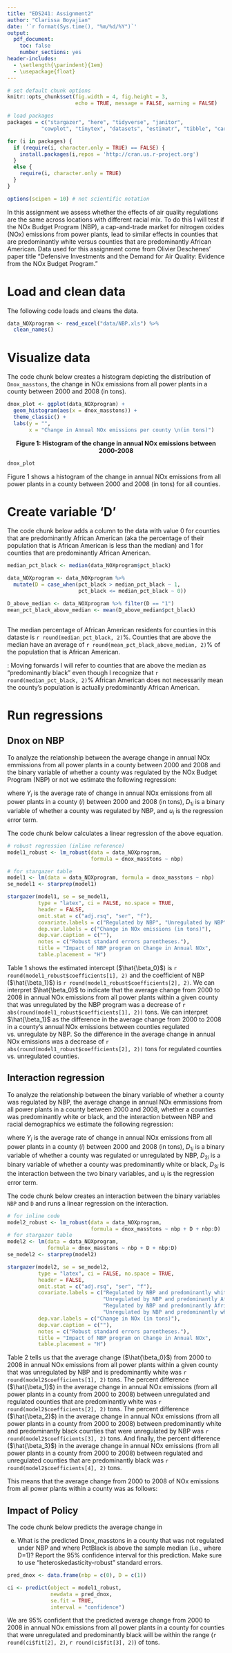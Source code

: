 ```yaml
---
title: "EDS241: Assignment2"
author: "Clarissa Boyajian"
date: '`r format(Sys.time(), "%m/%d/%Y")`'
output: 
  pdf_document:
    toc: false
    number_sections: yes
header-includes:
  - \setlength{\parindent}{1em}
  - \usepackage{float}
--- 
```

  
``` r
# set default chunk options
knitr::opts_chunk$set(fig.width = 4, fig.height = 3, 
                      echo = TRUE, message = FALSE, warning = FALSE)

# load packages
packages = c("stargazer", "here", "tidyverse", "janitor", 
           "cowplot", "tinytex", "datasets", "estimatr", "tibble", "car", "readxl")

for (i in packages) {
  if (require(i, character.only = TRUE) == FALSE) {
    install.packages(i,repos = 'http://cran.us.r-project.org')
  }
  else {
    require(i, character.only = TRUE)
  }
}

options(scipen = 10) # not scientific notation
```


\noindent In this assignment we assess whether the effects of air quality regulations are the same across locations with different racial mix. To do this I will test if the NOx Budget Program (NBP), a cap-and-trade market for nitrogen oxides (NOx) emissions from power plants, lead to similar effects in counties that are predominantly white versus counties that are predominantly African American. Data used for this assignment come from Olivier Deschenes' paper title "Defensive Investments and the Demand for Air Quality: Evidence from the NOx Budget Program."

# Load and clean data

\noindent The following code loads and cleans the data.

```r
data_NOXprogram <- read_excel("data/NBP.xls") %>% 
  clean_names()
```


# Visualize data

\noindent The code chunk below creates a histogram depicting the distribution of `Dnox_masstons`, the change in NOx emissions from all power plants in a county between 2000 and 2008 (in tons).

```r
dnox_plot <- ggplot(data_NOXprogram) +
  geom_histogram(aes(x = dnox_masstons)) +
  theme_classic() +
  labs(y = "",
       x = "Change in Annual NOx emissions per county \n(in tons)")
```

\newpage
<center>**Figure 1: Histogram of the change in annual NOx emissions between 2000-2008**</center>
```r
dnox_plot
```

\noindent \textbf{a.} Figure 1 shows a histogram of the change in annual NOx emissions from all power plants in a county between 2000 and 2008 (in tons) for all counties.


# Create variable 'D'

\noindent The code chunk below adds a column to the data with value 0 for counties that are predominantly African American (aka the percentage of their population that is African American is less than the median) and 1 for counties that are predominantly African American. 

```r
median_pct_black <- median(data_NOXprogram$pct_black)

data_NOXprogram <- data_NOXprogram %>% 
  mutate(D = case_when(pct_black > median_pct_black ~ 1,
                       pct_black <= median_pct_black ~ 0))

D_above_median <- data_NOXprogram %>% filter(D == "1")
mean_pct_black_above_median <- mean(D_above_median$pct_black)
  
```

\noindent \textbf{b.} The median percentage of African American residents for counties in this dataste is `r round(median_pct_black, 2)`%. Counties that are above the median have an average of `r round(mean_pct_black_above_median, 2)`% of the population that is African American. 

\noindent \emph{Note}: Moving forwards I will refer to counties that are above the median as "predominantly black" even though I recognize that `r round(median_pct_black, 2)`% African American does not necessarily mean the county's population is actually predominantly African American. 


# Run regressions

## Dnox  on NBP

\noindent To analyze the relationship between the average change in annual NOx emmissions from all power plants in a county between 2000 and 2008 and the binary variable of whether a county was regulated by the NOx Budget Program (NBP) or not we estimate the following regression: 

\begin{align}
  Y_{i} = \beta_0 + \beta_1 D_{1i} + u_{i}
\end{align}

\noindent where $Y_{i}$ is the average rate of change in annual NOx emissions from all power plants in a county ($i$) between 2000 and 2008 (in tons), $D_{1i}$ is a binary variable of whether a county was regulated by NBP, and $u_{i}$ is the regression error term.

\noindent The code chunk below calculates a linear regression of the above equation.

```r
# robust regression (inline reference)
model1_robust <- lm_robust(data = data_NOXprogram,
                           formula = dnox_masstons ~ nbp)

# for stargazer table
model1 <- lm(data = data_NOXprogram, formula = dnox_masstons ~ nbp)
se_model1 <- starprep(model1)
```

```r
stargazer(model1, se = se_model1,
          type = "latex", ci = FALSE, no.space = TRUE,
          header = FALSE,
          omit.stat = c("adj.rsq", "ser", "f"),
          covariate.labels = c("Regulated by NBP", "Unregulated by NBP"),
          dep.var.labels = c("Change in NOx emissions (in tons)"),
          dep.var.caption = c(""),
          notes = c("Robust standard errors parentheses."),
          title = "Impact of NBP program on Change in Annual NOx",
          table.placement = "H")
```

\noindent \textbf{c.} Table 1 shows the estimated intercept ($\hat{\beta_0}$) is `r round(model1_robust$coefficients[1], 2)` and the coefficient of NBP ($\hat{\beta_1}$) is `r round(model1_robust$coefficients[2], 2)`. We can interpret $\hat{\beta_0}$ to indicate that the average change from 2000 to 2008 in annual NOx emissions from all power plants within a given county that was unregulated by the NBP program was a decrease of `r abs(round(model1_robust$coefficients[1], 2))` tons. We can interpret $\hat{\beta_1}$ as the difference in the average change from 2000 to 2008 in a county's annual NOx emissions between counties regulated vs. unregulate by NBP. So the difference in the average change in annual NOx emissions was a decrease of `r abs(round(model1_robust$coefficients[2], 2))` tons for regulated counties vs. unregulated counties.


## Interaction regression

\noindent To analyze the relationship between the binary variable of whether a county was regulated by NBP, the average change in annual NOx emmissions from all power plants in a county between 2000 and 2008, whether a counties was predominantly white or black, and the interaction between NBP and racial demographics we estimate the following regression: 

\begin{align}
  Y_{i} = \beta_0 + \beta_1 D_{1i} + \beta_2 D_{2i} + \beta_{3i} D_{3i} + u_{i}
\end{align}

\noindent where $Y_{i}$ is the average rate of change in annual NOx emissions from all power plants in a county ($i$) between 2000 and 2008 (in tons), $D_{1i}$ is a binary variable of whether a county was regulated or unregulated by NBP, $D_{2i}$ is a binary variable of whether a county was predominantly white or black, $D_{3i}$ is the interaction between the two binary variables, and $u_{i}$ is the regression error term.

\newpage
\noindent The code chunk below creates an interaction between the binary variables `NBP` and `D` and runs a linear regression on the interaction.

```r
# for inline code
model2_robust <- lm_robust(data = data_NOXprogram, 
                           formula = dnox_masstons ~ nbp + D + nbp:D)
# for stargazer table
model2 <- lm(data = data_NOXprogram, 
             formula = dnox_masstons ~ nbp + D + nbp:D)
se_model2 <- starprep(model2)
```

```r
stargazer(model2, se = se_model2,
          type = "latex", ci = FALSE, no.space = TRUE,
          header = FALSE,
          omit.stat = c("adj.rsq", "ser", "f"),
          covariate.labels = c("Regulated by NBP and predominantly white", 
                               "Unregulated by NBP and predominantly African American",
                               "Regulated by NBP and predominantly African American",
                               "Unregulated by NBP and predominantly white"),
          dep.var.labels = c("Change in NOx (in tons)"),
          dep.var.caption = c(""),
          notes = c("Robust standard errors parentheses."),
          title = "Impact of NBP program on Change in Annual NOx",
          table.placement = "H")
```

\noindent \textbf{d.} Table 2 tells us that the average change ($\hat{\beta_0}$) from 2000 to 2008 in annual NOx emissions from all power plants within a given county that was unregulated by NBP and is predominantly white was `r round(model2$coefficients[1], 2)` tons. The percent difference ($\hat{\beta_1}$) in the average change in annual NOx emissions (from all power plants in a county from 2000 to 2008) between unregulated and regulated counties that are predominantly white was `r round(model2$coefficients[2], 2)` tons. The percent difference ($\hat{\beta_2}$) in the average change in annual NOx emissions (from all power plants in a county from 2000 to 2008) between predominantly white and predominantly black counties that were unregulated by NBP was `r round(model2$coefficients[3], 2)` tons. And finally, the percent difference ($\hat{\beta_3}$) in the average change in annual NOx emissions (from all power plants in a county from 2000 to 2008) between regulated and unregulated counties that are predominantly black was `r round(model2$coefficients[4], 2)` tons.

\noindent This means that the average change from 2000 to 2008 of NOx emissions from all power plants within a county was as follows:
\begin{itemize}
\item Counties that were unregulated by NBP and predominantly white saw a change of `r round(model2$coefficients[1], 2)` tons.
\item Counties that were regulated by NBP and predominantly white saw a change of `r round((model2$coefficients[1] + model2$coefficients[2]), 2)` tons.
\item Counties that were unregulated by NBP and predominantly black saw a change of `r round((model2$coefficients[1] + model2$coefficients[3]), 2)` tons. 
\item Counties that were regulated by NBP and predominantly black saw a change of `r round((model2$coefficients[1] + model2$coefficients[2] + model2$coefficients[3] + model2$coefficients[4]), 2)` tons.
\end{itemize}

\newpage
## Impact of Policy

\noindent The code chunk below predicts the average change in 

(e) What is the predicted Dnox_masstons in a county that was not regulated under NBP and
where PctBlack is above the sample median (i.e., where D=1)? Report the 95% confidence
interval for this prediction. Make sure to use “heteroskedasticity-robust” standard errors.

```r
pred_dnox <- data.frame(nbp = c(0), D = c(1))

ci <- predict(object = model1_robust,
              newdata = pred_dnox,
              se.fit = TRUE,
              interval = "confidence")
```

\noindent \textbf{e.} We are 95% confident that the predicted average change from 2000 to 2008 in annual NOx emissions from all power plants in a county for counties that were unregulated and predominantly black will be within the range (`r round(ci$fit[2], 2)`, `r round(ci$fit[3], 2)`) of tons.


